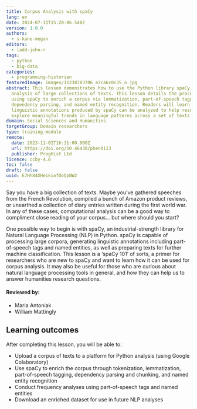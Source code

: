 ```yaml
---
title: Corpus Analysis with spaCy
lang: en
date: 2024-07-11T15:20:06.548Z
version: 1.0.0
authors:
  - s-kane-megan
editors:
  - ladd-john-r
tags:
  - python
  - big-data
categories:
  - programming-historian
featuredImage: images/11238783706_e7ca6c0c35_o.jpg
abstract: This lesson demonstrates how to use the Python library spaCy for
  analysis of large collections of texts. This lesson details the process of
  using spaCy to enrich a corpus via lemmatization, part-of-speech tagging,
  dependency parsing, and named entity recognition. Readers will learn how the
  linguistic annotations produced by spaCy can be analyzed to help researchers
  explore meaningful trends in language patterns across a set of texts.
domain: Social Sciences and Humanities
targetGroup: Domain researchers
type: training-module
remote:
  date: 2023-11-02T16:31:00.000Z
  url: https://doi.org/10.46430/phen0113
  publisher: ProgHist Ltd
licence: ccby-4.0
toc: false
draft: false
uuid: E7Hh84XHeikiofOoQpNW2
---
```

Say you have a big collection of texts. Maybe you’ve gathered speeches from the French Revolution, compiled a bunch of Amazon product reviews, or unearthed a collection of diary entries written during the first world war. In any of these cases, computational analysis can be a good way to compliment close reading of your corpus… but where should you start?

One possible way to begin is with spaCy, an industrial-strength library for Natural Language Processing (NLP) in Python. spaCy is capable of processing large corpora, generating linguistic annotations including part-of-speech tags and named entities, as well as preparing texts for further machine classification. This lesson is a ‘spaCy 101’ of sorts, a primer for researchers who are new to spaCy and want to learn how it can be used for corpus analysis. It may also be useful for those who are curious about natural language processing tools in general, and how they can help us to answer humanities research questions.

#### Reviewed by:
- Maria Antoniak
- William Mattingly

## Learning outcomes
After completing this lesson, you will be able to:
- Upload a corpus of texts to a platform for Python analysis (using Google Colaboratory)
- Use spaCy to enrich the corpus through tokenization, lemmatization, part-of-speech tagging, dependency parsing and chunking, and named entity recognition
- Conduct frequency analyses using part-of-speech tags and named entities
- Download an enriched dataset for use in future NLP analyses
